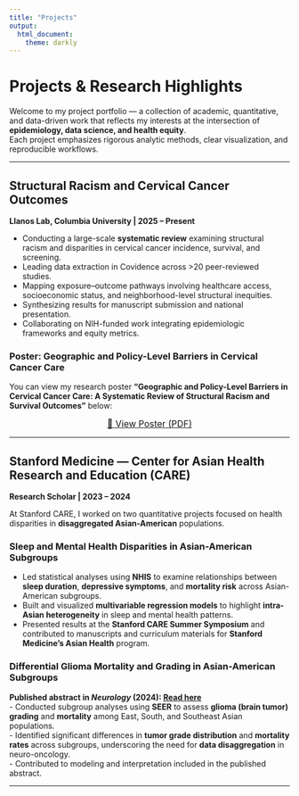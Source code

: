 ```yaml
---
title: "Projects"
output:
  html_document:
    theme: darkly
---
```


# Projects & Research Highlights

Welcome to my project portfolio — a collection of academic, quantitative, and data-driven work that reflects my interests at the intersection of **epidemiology, data science, and health equity**.  
Each project emphasizes rigorous analytic methods, clear visualization, and reproducible workflows.

---

## Structural Racism and Cervical Cancer Outcomes  
**Llanos Lab, Columbia University | 2025 – Present**

- Conducting a large-scale **systematic review** examining structural racism and disparities in cervical cancer incidence, survival, and screening.  
- Leading data extraction in Covidence across >20 peer-reviewed studies.  
- Mapping exposure–outcome pathways involving healthcare access, socioeconomic status, and neighborhood-level structural inequities.  
- Synthesizing results for manuscript submission and national presentation.  
- Collaborating on NIH-funded work integrating epidemiologic frameworks and equity metrics.

### Poster: Geographic and Policy-Level Barriers in Cervical Cancer Care

You can view my research poster **“Geographic and Policy-Level Barriers in Cervical Cancer Care: A Systematic Review of Structural Racism and Survival Outcomes”** below:

<p align="center">
  <a href="files/Llanos_CervicalCancer_Poster.pdf" target="_blank" class="btn btn-primary" style="font-size:16px;">
    📄 View Poster (PDF)
  </a>
</p>


---

## Stanford Medicine — Center for Asian Health Research and Education (CARE)  
**Research Scholar | 2023 – 2024**

At Stanford CARE, I worked on two quantitative projects focused on health disparities in **disaggregated Asian-American** populations.

### Sleep and Mental Health Disparities in Asian-American Subgroups
- Led statistical analyses using **NHIS** to examine relationships between **sleep duration**, **depressive symptoms**, and **mortality risk** across Asian-American subgroups.  
- Built and visualized **multivariable regression models** to highlight **intra-Asian heterogeneity** in sleep and mental health patterns.  
- Presented results at the **Stanford CARE Summer Symposium** and contributed to manuscripts and curriculum materials for **Stanford Medicine’s Asian Health** program.

### Differential Glioma Mortality and Grading in Asian-American Subgroups  
**Published abstract in *Neurology* (2024): [Read here](https://www.neurology.org/doi/10.1212/WNL.0000000000206661)**  
- Conducted subgroup analyses using **SEER** to assess **glioma (brain tumor) grading** and **mortality** among East, South, and Southeast Asian populations.  
- Identified significant differences in **tumor grade distribution** and **mortality rates** across subgroups, underscoring the need for **data disaggregation** in neuro-oncology.  
- Contributed to modeling and interpretation included in the published abstract.

---